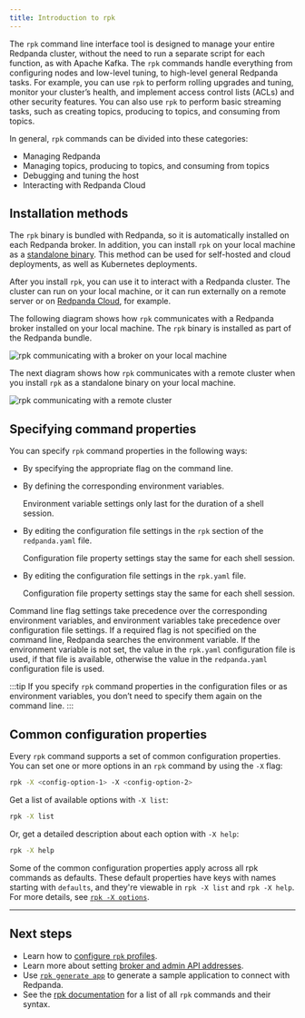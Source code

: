 ```yaml
---
title: Introduction to rpk
---
```


<head>
    <meta name="title" content="Introduction to rpk | Redpanda Docs"/>
    <meta name="description" content="Learn about rpk and how to use it to interact with your Redpanda cluster."/>
    <link rel="canonical" href="https://docs.redpanda.com/docs/get-started/intro-to-rpk/" />
</head>

The `rpk` command line interface tool is designed to manage your entire Redpanda cluster, without the need to run a separate script for each function, as with Apache Kafka. The `rpk` commands handle everything from configuring nodes and low-level tuning, to high-level general Redpanda tasks. For example, you can use `rpk` to perform rolling upgrades and tuning, monitor your cluster’s health, and implement access control lists (ACLs) and other security features. You can also use `rpk` to perform basic streaming tasks, such as creating topics, producing to topics, and consuming from topics.

In general, `rpk` commands can be divided into these categories:

* Managing Redpanda
* Managing topics, producing to topics, and consuming from topics
* Debugging and tuning the host
* Interacting with Redpanda Cloud

## Installation methods

The `rpk` binary is bundled with Redpanda, so it is automatically installed on each Redpanda broker. In addition, you can install `rpk` on your local machine as a [standalone binary](../rpk-install). This method can be used for self-hosted and cloud deployments, as well as Kubernetes deployments.

After you install `rpk`, you can use it to interact with a Redpanda cluster. The cluster can run on your local machine, or it can run externally on a remote server or on [Redpanda Cloud](../../deploy/deployment-option/cloud), for example.

The following diagram shows how `rpk` communicates with a Redpanda broker installed on your local machine. The `rpk` binary is installed as part of the Redpanda bundle.

![rpk communicating with a broker on your local machine](../../static/img/RPK-1-.5x.png)

The next diagram shows how `rpk` communicates with a remote cluster when you install `rpk` as a standalone binary on your local machine.

![rpk communicating with a remote cluster](../../static/img/RPK-2-.5x.png)

## Specifying command properties

You can specify `rpk` command properties in the following ways:

* By specifying the appropriate flag on the command line.
* By defining the corresponding environment variables.

    Environment variable settings only last for the duration of a shell session.

* By editing the configuration file settings in the `rpk` section of the `redpanda.yaml` file.

    Configuration file property settings stay the same for each shell session.

* By editing the configuration file settings in the `rpk.yaml` file.

    Configuration file property settings stay the same for each shell session.

Command line flag settings take precedence over the corresponding environment variables, and environment variables take precedence over configuration file settings. If a required flag is not specified on the command line, Redpanda searches the environment variable. If the environment variable is not set, the value in the `rpk.yaml` configuration file is used, if that file is available, otherwise the value in the `redpanda.yaml` configuration file is used.

:::tip
If you specify `rpk` command properties in the configuration files or as environment variables, you don’t need to specify them again on the command line.
:::

## Common configuration properties

Every `rpk` command supports a set of common configuration properties. You can set one or more options in an `rpk` command by using the `-X` flag:

```bash
rpk -X <config-option-1> -X <config-option-2>
```

Get a list of available options with `-X list`:

```bash
rpk -X list
```

Or, get a detailed description about each option with `-X help`:

```bash
rpk -X help
```

Some of the common configuration properties apply across all rpk commands as defaults. These default properties have keys with names starting with `defaults`, and they're viewable in `rpk -X list` and `rpk -X help`. For more details, see [`rpk -X options`](../../reference/rpk/rpk-x-options).

<!--
.Configuration flags deprecated by -X options
[%collapsible%]
====
Prior to `rpk` supporting the `-X` flag, each common configuration option was itself a configurable flag. Those flags are deprecated in this version of `rpk`.

The following table lists the deprecated flags and their corresponding properties, environment variables, and configuration file settings.

| Property | Deprecated Flag | Deprecated Configuration File Field | Supported -X Flag |
| -------- | ------ | ------------------ | --- |
| Redpanda Brokers | `--brokers` | `rpk.kafka_api.brokers` | [`brokers`](../../reference/rpk/rpk-x-options#brokers) |
| Admin API | `--api-urls` | `rpk.admin_api.addresses` | [`admin.hosts`](../../reference/rpk/rpk-x-options#adminhosts) |
| Redpanda TLS Key | `--tls-key` | `rpk.kafka_api.tls.key_file` | [`tls.key`](../../reference/rpk/rpk-x-options#tlskey) |
| Redpanda TLS Cert | `--tls-cert` | `rpk.kafka_api.tls.cert_file` | [`tls.cert`](../../reference/rpk/rpk-x-options#tlscert) |
| Redpanda TLS Truststore | `--tls-truststore` | `rpk.kafka_api.tls.truststore_file` | [`tls.ca`](../../reference/rpk/rpk-x-options#tlsca) |
| Redpanda SASL Mechanism | `--sasl-mechanism` | `rpk.kafka_api.sasl.type` | [`sasl.mechanism`](../../reference/rpk/rpk-x-options#saslmechanism) |
| Redpanda SASL Username | `--user` | `rpk.kafka_api.sasl.user` | [`user`](../../reference/rpk/rpk-x-options#user) |
| Redpanda SASL Password | `--password` | `rpk.kafka_api.sasl.password` | [`pass`](../../reference/rpk/rpk-x-options#pass) |
| Redpanda Admin API TLS Key | `--admin-api-tls-key` | `rpk.admin_api.tls.key_file` | [`admin.tls.key`](../../reference/rpk/rpk-x-options#admintlskey) |
| Redpanda Admin API TLS Cert | `--admin-api-tls-cert` | `rpk.admin_api.tls.cert_file` | [`admin.tls.cert`](../../reference/rpk/rpk-x-options#admintlscert) |
| Redpanda Admin API TLS Truststore | `--admin-api-tls-truststore` | `rpk.admin_api.tls.truststore_file` | [`admin.tls.ca`](../../reference/rpk/rpk-x-options#admintlsca) |
====
-->

---
## Next steps

* Learn how to [configure `rpk` profiles](../config-rpk-profile).
* Learn more about setting [broker and admin API addresses](../broker-admin).
* Use [`rpk generate app`](../../reference/rpk/rpk-generate/rpk-generate-app) to generate a sample application to connect with Redpanda. 
* See the [rpk documentation](../../reference/rpk) for a list of all `rpk` commands and their syntax.
